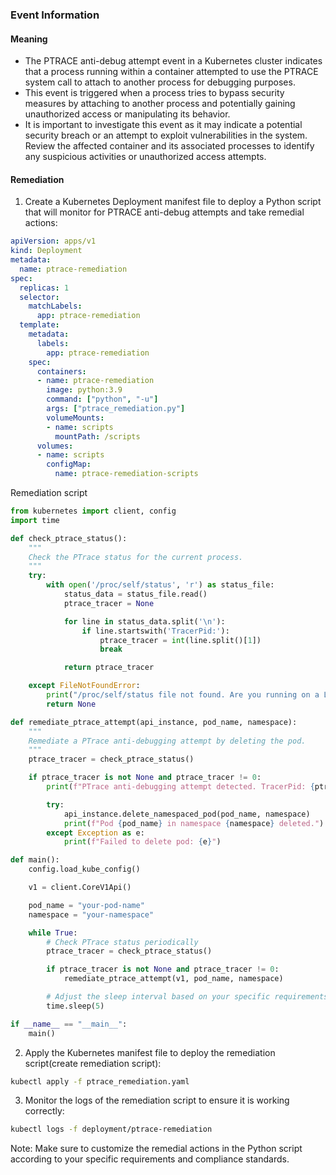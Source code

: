 
### Event Information

#### Meaning

- The PTRACE anti-debug attempt event in a Kubernetes cluster indicates that a process running within a container attempted to use the PTRACE system call to attach to another process for debugging purposes.
- This event is triggered when a process tries to bypass security measures by attaching to another process and potentially gaining unauthorized access or manipulating its behavior.
- It is important to investigate this event as it may indicate a potential security breach or an attempt to exploit vulnerabilities in the system. Review the affected container and its associated processes to identify any suspicious activities or unauthorized access attempts.

#### Remediation

1. Create a Kubernetes Deployment manifest file to deploy a Python script that will monitor for PTRACE anti-debug attempts and take remedial actions:
```yaml
apiVersion: apps/v1
kind: Deployment
metadata:
  name: ptrace-remediation
spec:
  replicas: 1
  selector:
    matchLabels:
      app: ptrace-remediation
  template:
    metadata:
      labels:
        app: ptrace-remediation
    spec:
      containers:
      - name: ptrace-remediation
        image: python:3.9
        command: ["python", "-u"]
        args: ["ptrace_remediation.py"]
        volumeMounts:
        - name: scripts
          mountPath: /scripts
      volumes:
      - name: scripts
        configMap:
          name: ptrace-remediation-scripts
```
Remediation script
```python
from kubernetes import client, config
import time

def check_ptrace_status():
    """
    Check the PTrace status for the current process.
    """
    try:
        with open('/proc/self/status', 'r') as status_file:
            status_data = status_file.read()
            ptrace_tracer = None

            for line in status_data.split('\n'):
                if line.startswith('TracerPid:'):
                    ptrace_tracer = int(line.split()[1])
                    break

            return ptrace_tracer

    except FileNotFoundError:
        print("/proc/self/status file not found. Are you running on a Linux system?")
        return None

def remediate_ptrace_attempt(api_instance, pod_name, namespace):
    """
    Remediate a PTrace anti-debugging attempt by deleting the pod.
    """
    ptrace_tracer = check_ptrace_status()

    if ptrace_tracer is not None and ptrace_tracer != 0:
        print(f"PTrace anti-debugging attempt detected. TracerPid: {ptrace_tracer}")

        try:
            api_instance.delete_namespaced_pod(pod_name, namespace)
            print(f"Pod {pod_name} in namespace {namespace} deleted.")
        except Exception as e:
            print(f"Failed to delete pod: {e}")

def main():
    config.load_kube_config()

    v1 = client.CoreV1Api()

    pod_name = "your-pod-name"
    namespace = "your-namespace"

    while True:
        # Check PTrace status periodically
        ptrace_tracer = check_ptrace_status()

        if ptrace_tracer is not None and ptrace_tracer != 0:
            remediate_ptrace_attempt(v1, pod_name, namespace)

        # Adjust the sleep interval based on your specific requirements
        time.sleep(5)

if __name__ == "__main__":
    main()
```

2. Apply the Kubernetes manifest file to deploy the remediation script(create remediation script):
```bash
kubectl apply -f ptrace_remediation.yaml
```

3. Monitor the logs of the remediation script to ensure it is working correctly:
```bash
kubectl logs -f deployment/ptrace-remediation
```

Note: Make sure to customize the remedial actions in the Python script according to your specific requirements and compliance standards.

